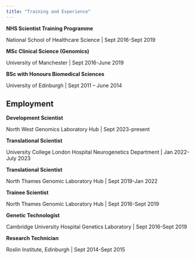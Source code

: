 ```yaml
---
title: "Training and Experience"
---
```


**NHS Scientist Training Programme**

National School of Healthcare Science | Sept 2016-Sept 2019

**MSc Clinical Science (Genomics)**

University of Manchester | Sept 2016-June 2019

**BSc with Honours Biomedical Sciences**

University of Edinburgh | Sept 2011 – June 2014

## Employment

**Development Scientist**

North West Genomics Laboratory Hub | Sept 2023-present

**Translational Scientist**

University College London Hospital Neurogenetics Department | Jan 2022-July 2023

**Translational Scientist**

North Thames Genomic Laboratory Hub | Sept 2019-Jan 2022

**Trainee Scientist**

North Thames Genomic Laboratory Hub | Sept 2016-Sept 2019

**Genetic Technologist**

Cambridge University Hospital Genetics Laboratory | Sept 2016-Sept 2019

**Research Technician**

Roslin Institute, Edinburgh | Sept 2014-Sept 2015
